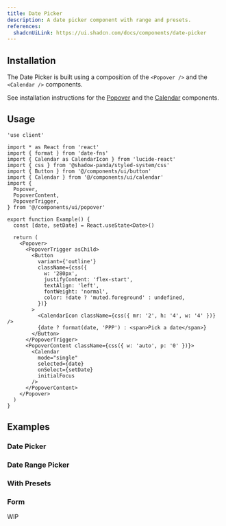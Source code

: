 ```yaml
---
title: Date Picker
description: A date picker component with range and presets.
references:
  shadcnUiLink: https://ui.shadcn.com/docs/components/date-picker
---
```


<ComponentPreview name="date-picker" withRecipe />

## Installation

The Date Picker is built using a composition of the `<Popover />` and the `<Calendar />` components.

See installation instructions for the [Popover](/docs/components/popover) and the [Calendar](/docs/components/calendar) components.

## Usage

```tsx
'use client'

import * as React from 'react'
import { format } from 'date-fns'
import { Calendar as CalendarIcon } from 'lucide-react'
import { css } from '@shadow-panda/styled-system/css'
import { Button } from '@/components/ui/button'
import { Calendar } from '@/components/ui/calendar'
import {
  Popover,
  PopoverContent,
  PopoverTrigger,
} from '@/components/ui/popover'

export function Example() {
  const [date, setDate] = React.useState<Date>()

  return (
    <Popover>
      <PopoverTrigger asChild>
        <Button
          variant={'outline'}
          className={css({
            w: '280px',
            justifyContent: 'flex-start',
            textAlign: 'left',
            fontWeight: 'normal',
            color: !date ? 'muted.foreground' : undefined,
          })}
        >
          <CalendarIcon className={css({ mr: '2', h: '4', w: '4' })} />
          {date ? format(date, 'PPP') : <span>Pick a date</span>}
        </Button>
      </PopoverTrigger>
      <PopoverContent className={css({ w: 'auto', p: '0' })}>
        <Calendar
          mode="single"
          selected={date}
          onSelect={setDate}
          initialFocus
        />
      </PopoverContent>
    </Popover>
  )
}
```

## Examples

### Date Picker

<ComponentPreview name="date-picker" />

### Date Range Picker

<ComponentPreview name="date-picker" type="date-range-picker" />

### With Presets

<ComponentPreview name="date-picker" type="with-presets" />

### Form

<Callout emoji="⚒️">WIP</Callout>
